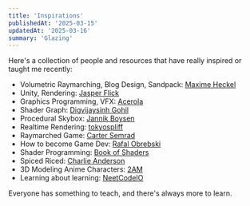 ```yaml
---
title: 'Inspirations'
publishedAt: '2025-03-15'
updatedAt: '2025-03-16'
summary: 'Glazing'
---
```


Here's a collection of people and resources that have really inspired or taught me recently:

- Volumetric Raymarching, Blog Design, Sandpack: [Maxime Heckel](https://blog.maximeheckel.com/)
- Unity, Rendering: [Jasper Flick](https://catlikecoding.com/)
- Graphics Programming, VFX: [Acerola](https://www.youtube.com/@Acerola_t)
- Shader Graph: [Digvijaysinh Gohil](https://www.youtube.com/watch?v=WBM-JDA0vNY)
- Procedural Skybox: [Jannik Boysen](https://medium.com/@jannik_boysen/procedural-skybox-shader-137f6b0cb77c)
- Realtime Rendering: [tokyospliff](https://www.youtube.com/@tokyospliff/videos)
- Raymarched Game: [Carter Semrad](https://youtu.be/QhvzmskRiCk?si=f4kXRRK7wwvihIzB)
- How to become Game Dev: [Rafal Obrebski](https://www.youtube.com/watch?v=847UdBDCRAU)
- Shader Programming: [Book of Shaders](https://thebookofshaders.com/)
- Spiced Riced: [Charlie Anderson](https://www.youtube.com/watch?v=VElbm2CmNJE)
- 3D Modeling Anime Characters: [2AM](https://www.youtube.com/@2amgoodnight)
- Learning about learning: [NeetCodeIO](https://www.youtube.com/watch?v=vA0-3hm5q2Y)

Everyone has something to teach, and there's always more to learn.